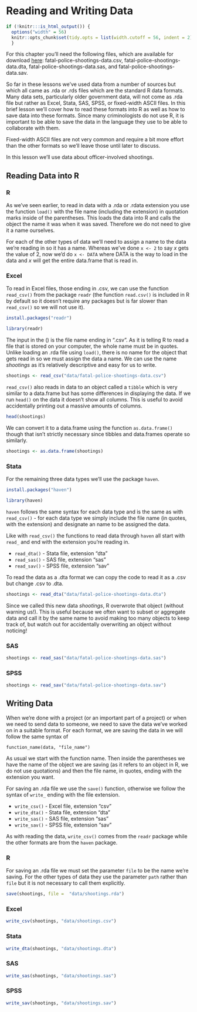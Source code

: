 # Reading and Writing Data


```r
if (!knitr:::is_html_output()) {
  options("width" = 56)
  knitr::opts_chunk$set(tidy.opts = list(width.cutoff = 56, indent = 2), tidy = TRUE)
  }
```

For this chapter you'll need the following files, which are available for download [here](https://github.com/jacobkap/r4crimz/tree/master/data): fatal-police-shootings-data.csv, fatal-police-shootings-data.dta, fatal-police-shootings-data.sas, and fatal-police-shootings-data.sav.

So far in these lessons we've used data from a number of sources but which all came as .rda or .rds files which are the standard R data formats. Many data sets, particularly older government data, will not come as .rda file but rather as Excel, Stata, SAS, SPSS, or fixed-width ASCII files. In this brief lesson we'll cover how to read these formats into R as well as how to save data into these formats. Since many criminologists do not use R, it is important to be able to save the data in the language they use to be able to collaborate with them. 

Fixed-width ASCII files are not very common and require a bit more effort than the other formats so we'll leave those until later to discuss.

In this lesson we'll use data about officer-involved shootings. 

## Reading Data into R

### R 

As we've seen earlier, to read in data with a .rda or .rdata extension you use the function `load()` with the file name (including the extension) in quotation marks inside of the parentheses. This loads the data into R and calls the object the name it was when it was saved. Therefore we do not need to give it a name ourselves.

For each of the other types of data we'll need to assign a name to the data we're reading in so it has a name. Whereas we've done `x <- 2` to say *x* gets the value of 2, now we'd do `x <- DATA` where DATA is the way to load in the data and *x* will get the entire data.frame that is read in. 

### Excel 

To read in Excel files, those ending in .csv, we can use the function `read_csv()` from the package `readr` (the function `read.csv()` is included in R by default so it doesn't require any packages but is far slower than `read_csv()` so we will not use it).

```r
install.packages("readr")
```

```r
library(readr)
```

The input in the () is the file name ending in ".csv". As it is telling R to read a file that is stored on your computer, the whole name must be in quotes. Unlike loading an .rda file using `load()`, there is no name for the object that gets read in so we must assign the data a name. We can use the name *shootings* as it's relatively descriptive and easy for us to write. 

```r
shootings <- read_csv("data/fatal-police-shootings-data.csv")
```

`read_csv()` also reads in data to an object called a `tibble` which is very similar to a data.frame but has some differences in displaying the data. If we run `head()` on the data it doesn't show all columns. This is useful to avoid accidentally printing out a massive amounts of columns.

```r
head(shootings)
```

We can convert it to a data.frame using the function `as.data.frame()` though that isn't strictly necessary since tibbles and data.frames operate so similarly.

```r
shootings <- as.data.frame(shootings)
```

### Stata 

For the remaining three data types we'll use the package `haven`.

```r
install.packages("haven")
```

```r
library(haven)
```

`haven` follows the same syntax for each data type and is the same as with `read_csv()` - for each data type we simply include the file name (in quotes, with the extension) and designate an name to be assigned the data.

Like with `read_csv()` the functions to read data through `haven` all start with `read_` and end with the extension you're reading in. 

  * `read_dta()` - Stata file, extension "dta"
  * `read_sas()` - SAS file, extension "sas"
  * `read_sav()` - SPSS file, extension "sav"
  
To read the data as a .dta format we can copy the code to read it as a .csv but change .csv to .dta.

```r
shootings <- read_dta("data/fatal-police-shootings-data.dta")
```

Since we called this new data *shootings*, R overwrote that object (without warning us!). This is useful because we often want to subset or aggregate data and call it by the same name to avoid making too many objects to keep track of, but watch out for accidentally overwriting an object without noticing! 

### SAS 

```r
shootings <- read_sas("data/fatal-police-shootings-data.sas")
```

### SPSS

```r
shootings <- read_sav("data/fatal-police-shootings-data.sav")
```

## Writing Data 

When we're done with a project (or an important part of a project) or when we need to send data to someone, we need to save the data we've worked on in a suitable format. For each format, we are saving the data in we will follow the same syntax of 

`function_name(data, "file_name")`

As usual we start with the function name. Then inside the parentheses we have the name of the object we are saving (as it refers to an object in R, we do not use quotations) and then the file name, in quotes, ending with the extension you want. 

For saving an .rda file we use the `save()` function, otherwise we follow the syntax of `write_` ending with the file extension. 

  * `write_csv()` - Excel file, extension "csv"
  * `write_dta()` - Stata file, extension "dta"
  * `write_sas()` - SAS file, extension "sas"
  * `write_sav()` - SPSS file, extension "sav"

As with reading the data, `write_csv()` comes from the `readr` package while the other formats are from the `haven` package. 

### R 

For saving an .rda file we must set the parameter `file` to be the name we're saving. For the other types of data they use the parameter `path` rather than `file` but it is not necessary to call them explicitly.

```r
save(shootings, file =  "data/shootings.rda")
```

### Excel 

```r
write_csv(shootings, "data/shootings.csv")
```

### Stata 

```r
write_dta(shootings, "data/shootings.dta")
```

### SAS 

```r
write_sas(shootings, "data/shootings.sas")
```

### SPSS

```r
write_sav(shootings, "data/shootings.sav")
```

